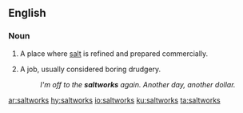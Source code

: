 ==English==
{{wikipedia}}

===Noun===
{{en-noun|saltworks}}

# {{label|en|pluralonly}} A place where [[salt]] is refined and prepared commercially.
# {{label|en|figuratively|pluralonly}} A job, usually considered boring drudgery.
#: ''I'm off to the '''saltworks''' again. Another day, another dollar.''

[[ar:saltworks]]
[[hy:saltworks]]
[[io:saltworks]]
[[ku:saltworks]]
[[ta:saltworks]]
